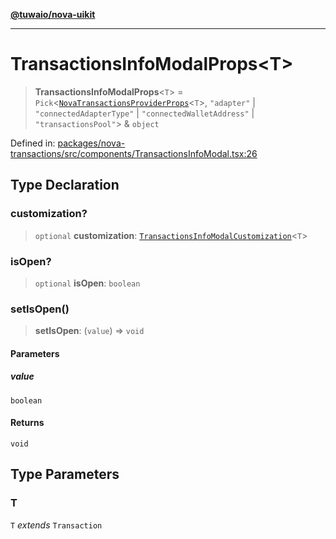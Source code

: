 [**@tuwaio/nova-uikit**](../../../README.md)

***

# TransactionsInfoModalProps\<T\>

> **TransactionsInfoModalProps**\<`T`\> = `Pick`\<[`NovaTransactionsProviderProps`](../providers/type-aliases/NovaTransactionsProviderProps.md)\<`T`\>, `"adapter"` \| `"connectedAdapterType"` \| `"connectedWalletAddress"` \| `"transactionsPool"`\> & `object`

Defined in: [packages/nova-transactions/src/components/TransactionsInfoModal.tsx:26](https://github.com/TuwaIO/nova-uikit/blob/f227d130007d40907dfb21ddf99a3a7d098f9afc/packages/nova-transactions/src/components/TransactionsInfoModal.tsx#L26)

## Type Declaration

### customization?

> `optional` **customization**: [`TransactionsInfoModalCustomization`](TransactionsInfoModalCustomization.md)\<`T`\>

### isOpen?

> `optional` **isOpen**: `boolean`

### setIsOpen()

> **setIsOpen**: (`value`) => `void`

#### Parameters

##### value

`boolean`

#### Returns

`void`

## Type Parameters

### T

`T` *extends* `Transaction`
